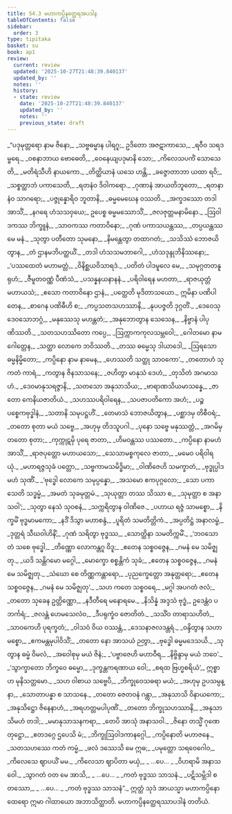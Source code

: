 ```yaml
---
title: 54.3 မဟာကပ္ပိနတ္ထေရအပဒါန
tableOfContents: false
sidebar:
  order: 3
type: tipitaka
basket: su
book: ap1
review:
  current: review
  updated: '2025-10-27T21:48:39.840137'
  updated_by: ''
  notes: ''
  history:
  - state: review
    date: '2025-10-27T21:48:39.840137'
    updated_by: ''
    notes: ''
    previous_state: draft
---
```



<ReviewStatus review={frontmatter.review} showDetails={true} />

<HypothesisAnnotation frontmatter={frontmatter} />

<DynamicBreadcrumb />

<Division number="66" book="ap1" e="ch" v="20" p="434">

<Paragraph number="7017" type="verses" book="ap1">
_“ပဒုမုတ္တရော နာမ ဇိနော,_  
_သဗ္ဗဓမ္မာန ပါရဂူ;_  
ဥဒိတော အဇဋာကာသေ,_  
_ရဝီဝ သရဒမ္ဗရေ._  

</Paragraph>

</Division>
<Division number="67" book="ap1" e="ch" v="20" p="434">

<Paragraph number="7018" type="verses" book="ap1">
_ဝစနာဘာယ ဗောဓေတိ,_  
_ဝေနေယျပဒုမာနိ သော;_  
_ကိလေသပင်္ကံ သောသေတိ,_  
_မတိရံသီဟိ နာယကော._  

</Paragraph>

</Division>
<Division number="68" book="ap1" e="ch" v="20" p="434">

<Paragraph number="7019" type="verses" book="ap1">
_တိတ္ထိယာနံ ယသေ ဟန္တိ,_  
_ခဇ္ဇောတာဘာ ယထာ ရဝိ;_  
_သစ္စတ္ထာဘံ ပကာသေတိ,_  
_ရတနံဝ ဒိဝါကရော._  

</Paragraph>

</Division>
<Division number="69" book="ap1" e="ch" v="20" p="434">

<Paragraph number="7020" type="verses" book="ap1">
_ဂုဏာနံ အာယတိဘူတော,_  
_ရတနာနံဝ သာဂရော;_  
_ပဇ္ဇုန္နောရိဝ ဘူတာနိ,_  
_ဓမ္မမေဃေန ဝဿတိ._  

</Paragraph>

</Division>
<Division number="70" book="ap1" e="ch" v="20" p="434">

<Paragraph number="7021" type="verses" book="ap1">
_အက္ခဒဿော တဒါ အာသိံ,_  
_နဂရေ ဟံသသဝှယေ;_  
ဥပေစ္စ ဓမ္မမဿောသိံ,_  
_ဇလဇုတ္တမနာမိနော._  

</Paragraph>

</Division>
<Division number="71" book="ap1" e="ch" v="20" p="434">

<Paragraph number="7022" type="verses" book="ap1">
_ဩဝါဒကဿ ဘိက္ခူနံ,_  
_သာဝကဿ ကတာဝိနော;_  
_ဂုဏံ ပကာသယန္တဿ,_  
_တပ္ပယန္တဿ မေ မနံ._  

</Paragraph>

</Division>
<Division number="72" book="ap1" e="ch" v="20" p="435">

<Paragraph number="7023" type="verses" book="ap1">
_သုတွာ ပတီတော သုမနော,_  
_နိမန္တေတွာ တထာဂတံ;_  
_သသိဿံ ဘောဇယိတွာန,_  
_တံ ဌာနမဘိပတ္ထယိံ._  

</Paragraph>

</Division>
<Division number="73" book="ap1" e="ch" v="20" p="435">

<Paragraph number="7024" type="verses" book="ap1">
_တဒါ ဟံသသမဘာဂေါ,_  
_ဟံသဒုန္ဒုဘိနိဿနော;_  
_‘ပဿထေတံ မဟာမတ္တံ,_  
_ဝိနိစ္ဆယဝိသာရဒံ._  

</Paragraph>

</Division>
<Division number="74" book="ap1" e="ch" v="20" p="435">

<Paragraph number="7025" type="verses" book="ap1">
_ပတိတံ ပါဒမူလေ မေ,_  
_သမုဂ္ဂတတနူရုဟံ;_  
_ဇီမူတဝဏ္ဏံ ပီဏံသံ,_  
_ပသန္နနယနာနနံ._  

</Paragraph>

</Division>
<Division number="75" book="ap1" e="ch" v="20" p="435">

<Paragraph number="7026" type="verses" book="ap1">
_ပရိဝါရေန မဟတာ,_  
_ရာဇယုတ္တံ မဟာယသံ;_  
_ဧသော ကတာဝိနော ဌာနံ,_  
_ပတ္ထေတိ မုဒိတာသယော._  

</Paragraph>

</Division>
<Division number="76" book="ap1" e="ch" v="20" p="435">

<Paragraph number="7027" type="verses" book="ap1">
ဣမိနာ ပဏိပါတေန,_  
_စာဂေန ပဏိဓီဟိ စ;_  
_ကပ္ပသတသဟဿာနိ,_  
_နုပပဇ္ဇတိ ဒုဂ္ဂတိံ._  

</Paragraph>

</Division>
<Division number="77" book="ap1" e="ch" v="20" p="435">

<Paragraph number="7028" type="verses" book="ap1">
_ဒေဝေသု ဒေဝသောဘဂ္ဂံ,_  
_မနုဿေသု မဟန္တတံ;_  
_အနုဘောတွာန သေသေန,_  
_နိဗ္ဗာနံ ပါပုဏိဿတိ._  

</Paragraph>

</Division>
<Division number="78" book="ap1" e="ch" v="20" p="435">

<Paragraph number="7029" type="verses" book="ap1">
_သတသဟဿိတော ကပ္ပေ,_  
_ဩက္ကာကကုလသမ္ဘဝေါ;_  
_ဂေါတမော နာမ ဂေါတ္တေန,_  
_သတ္ထာ လောကေ ဘဝိဿတိ._  

</Paragraph>

</Division>
<Division number="79" book="ap1" e="ch" v="20" p="435">

<Paragraph number="7030" type="verses" book="ap1">
_တဿ ဓမ္မေသု ဒါယာဒေါ,_  
_ဩရသော ဓမ္မနိမ္မိတော;_  
_ကပ္ပိနော နာမ နာမေန,_  
_ဟေဿတိ သတ္ထု သာဝကော’._  

</Paragraph>

</Division>
<Division number="80" book="ap1" e="ch" v="20" p="435">

<Paragraph number="7031" type="verses" book="ap1">
_တတောဟံ သုကတံ ကာရံ,_  
_ကတွာန ဇိနသာသနေ;_  
_ဇဟိတွာ မာနုသံ ဒေဟံ,_  
_တုသိတံ အဂမာသဟံ._  

</Paragraph>

</Division>
<Division number="81" book="ap1" e="ch" v="20" p="435">

<Paragraph number="7032" type="verses" book="ap1">
_ဒေဝမာနုသရဇ္ဇာနိ,_  
_သတသော အနုသာသိယ;_  
_ဗာရာဏသိယမာသန္နေ,_  
_ဇာတော ကေနိယဇာတိယံ._  

</Paragraph>

</Division>
<Division number="82" book="ap1" e="ch" v="20" p="435">

<Paragraph number="7033" type="verses" book="ap1">
_သဟဿပရိဝါရေန,_  
_သပဇာပတိကော အဟံ;_  
_ပဉ္စ ပစ္စေကဗုဒ္ဓါနံ,_  
_သတာနိ သမုပဋ္ဌဟိံ._  

</Paragraph>

</Division>
<Division number="83" book="ap1" e="ch" v="20" p="435">

<Paragraph number="7034" type="verses" book="ap1">
_တေမာသံ ဘောဇယိတွာန,_  
_ပစ္ဆာဒမှ တိစီဝရံ;_  
_တတော စုတာ မယံ သဗ္ဗေ,_  
_အဟုမှ တိဒသူပဂါ._  

</Paragraph>

</Division>
<Division number="84" book="ap1" e="ch" v="20" p="436">

<Paragraph number="7035" type="verses" book="ap1">
_ပုနော သဗ္ဗေ မနုဿတ္တံ,_  
_အဂမိမှ တတော စုတာ;_  
_ကုက္ကုဋမှိ ပုရေ ဇာတာ,_  
_ဟိမဝန္တဿ ပဿတော._  

</Paragraph>

</Division>
<Division number="85" book="ap1" e="ch" v="20" p="436">

<Paragraph number="7036" type="verses" book="ap1">
_ကပ္ပိနော နာမဟံ အာသိံ,_  
_ရာဇပုတ္တော မဟာယသော;_  
_သေသာမစ္စကုလေ ဇာတာ,_  
_မမေဝ ပရိဝါရယုံ._  

</Paragraph>

</Division>
<Division number="86" book="ap1" e="ch" v="20" p="436">

<Paragraph number="7037" type="verses" book="ap1">
_မဟာရဇ္ဇသုခံ ပတ္တော,_  
_သဗ္ဗကာမသမိဒ္ဓိမာ;_  
_ဝါဏိဇေဟိ သမက္ခာတံ,_  
_ဗုဒ္ဓုပ္ပါဒမဟံ သုဏိံ._  

</Paragraph>

</Division>
<Division number="87" book="ap1" e="ch" v="20" p="436">

<Paragraph number="7038" type="verses" book="ap1">
_‘ဗုဒ္ဓေါ လောကေ သမုပ္ပန္နော,_  
_အသမော ဧကပုဂ္ဂလော;_  
_သော ပကာသေတိ သဒ္ဓမ္မံ,_  
_အမတံ သုခမုတ္တမံ._  

</Paragraph>

</Division>
<Division number="88" book="ap1" e="ch" v="20" p="436">

<Paragraph number="7039" type="verses" book="ap1">
_သုယုတ္တာ တဿ သိဿာ စ,_  
_သုမုတ္တာ စ အနာသဝါ’;_  
_သုတွာ နေသံ သုဝစနံ,_  
_သက္ကရိတွာန ဝါဏိဇေ._  

</Paragraph>

</Division>
<Division number="89" book="ap1" e="ch" v="20" p="436">

<Paragraph number="7040" type="verses" book="ap1">
_ပဟာယ ရဇ္ဇံ သာမစ္စော,_  
_နိက္ခမိံ ဗုဒ္ဓမာမကော;_  
_နဒိံ ဒိသွာ မဟာစန္ဒံ,_  
_ပူရိတံ သမတိတ္တိကံ._  

</Paragraph>

</Division>
<Division number="90" book="ap1" e="ch" v="20" p="436">

<Paragraph number="7041" type="verses" book="ap1">
_အပ္ပတိဋ္ဌံ အနာလမ္ဗံ,_  
_ဒုတ္တရံ သီဃဝါဟိနိံ;_  
_ဂုဏံ သရိတွာ ဗုဒ္ဓဿ,_  
_သောတ္ထိနာ သမတိက္ကမိံ._  

</Paragraph>

</Division>
<Division number="91" book="ap1" e="ch" v="20" p="436">

<Paragraph number="7042" type="verses" book="ap1">
_‘ဘဝသောတံ သစေ ဗုဒ္ဓေါ,_  
_တိဏ္ဏော လောကန္တဂူ ဝိဒူ;_  
_ဧတေန သစ္စဝဇ္ဇေန,_  
_ဂမနံ မေ သမိဇ္ဈတု._  

</Paragraph>

</Division>
<Division number="92" book="ap1" e="ch" v="20" p="436">

<Paragraph number="7043" type="verses" book="ap1">
_ယဒိ သန္တိဂမော မဂ္ဂေါ,_  
_မောက္ခော စစ္စန္တိကံ သုခံ;_  
_ဧတေန သစ္စဝဇ္ဇေန,_  
_ဂမနံ မေ သမိဇ္ဈတု._  

</Paragraph>

</Division>
<Division number="93" book="ap1" e="ch" v="20" p="436">

<Paragraph number="7044" type="verses" book="ap1">
_သံဃော စေ တိဏ္ဏကန္တာရော,_  
_ပုညက္ခေတ္တော အနုတ္တရော;_  
_ဧတေန သစ္စဝဇ္ဇေန,_  
_ဂမနံ မေ သမိဇ္ဈတု’._  

</Paragraph>

</Division>
<Division number="94" book="ap1" e="ch" v="20" p="436">

<Paragraph number="7045" type="verses" book="ap1">
_သဟ ကတေ သစ္စဝရေ,_  
_မဂ္ဂါ အပဂတံ ဇလံ;_  
_တတော သုခေန ဥတ္တိဏ္ဏော,_  
_နဒီတီရေ မနောရမေ._  

</Paragraph>

</Division>
<Division number="95" book="ap1" e="ch" v="20" p="436">

<Paragraph number="7046" type="verses" book="ap1">
_နိသိန္နံ အဒ္ဒသံ ဗုဒ္ဓံ,_  
ဥဒေန္တံဝ ပဘင်္ကရံ;_  
_ဇလန္တံ ဟေမသေလံဝ,_  
_ဒီပရုက္ခံဝ ဇောတိတံ._  

</Paragraph>

</Division>
<Division number="96" book="ap1" e="ch" v="20" p="436">

<Paragraph number="7047" type="verses" book="ap1">
_သသိံဝ တာရာသဟိတံ,_  
_သာဝကေဟိ ပုရက္ခတံ;_  
_ဝါသဝံ ဝိယ ဝဿန္တံ,_  
_ဒေသနာဇလဒန္တရံ._  

</Paragraph>

</Division>
<Division number="97" book="ap1" e="ch" v="20" p="437">

<Paragraph number="7048" type="verses" book="ap1">
_ဝန္ဒိတွာန သဟာမစ္စော,_  
_ဧကမန္တမုပါဝိသိံ;_  
_တတော နော အာသယံ ဉတွာ,_  
_ဗုဒ္ဓေါ ဓမ္မမဒေသယိ._  

</Paragraph>

</Division>
<Division number="98" book="ap1" e="ch" v="20" p="437">

<Paragraph number="7049" type="verses" book="ap1">
_သုတွာန ဓမ္မံ ဝိမလံ,_  
_အဝေါစုမှ မယံ ဇိနံ;_  
_‘ပဗ္ဗာဇေဟိ မဟာဝီရ,_  
_နိဗ္ဗိန္ဒာမှ မယံ ဘဝေ’._  

</Paragraph>

</Division>
<Division number="99" book="ap1" e="ch" v="20" p="437">

<Paragraph number="7050" type="verses" book="ap1">
_‘သွာက္ခာတော ဘိက္ခဝေ ဓမ္မော,_  
_ဒုက္ခန္တကရဏာယ ဝေါ;_  
_စရထ ဗြဟ္မစရိယံ’,_  
ဣစ္စာဟ မုနိသတ္တမော._  

</Paragraph>

</Division>
<Division number="100" book="ap1" e="ch" v="20" p="437">

<Paragraph number="7051" type="verses" book="ap1">
_သဟ ဝါစာယ သဗ္ဗေပိ,_  
_ဘိက္ခုဝေသဓရာ မယံ;_  
_အဟုမှ ဥပသမ္ပန္နာ,_  
_သောတာပန္နာ စ သာသနေ._  

</Paragraph>

</Division>
<Division number="101" book="ap1" e="ch" v="20" p="437">

<Paragraph number="7052" type="verses" book="ap1">
_တတော ဇေတဝနံ ဂန္တွာ,_  
_အနုသာသိ ဝိနာယကော;_  
_အနုသိဋ္ဌော ဇိနေနာဟံ,_  
_အရဟတ္တမပါပုဏိံ._  

</Paragraph>

</Division>
<Division number="102" book="ap1" e="ch" v="20" p="437">

<Paragraph number="7053" type="verses" book="ap1">
_တတော ဘိက္ခုသဟဿာနိ,_  
_အနုသာသိမဟံ တဒါ;_  
_မမာနုသာသနကရာ,_  
_တေပိ အာသုံ အနာသဝါ._  

</Paragraph>

</Division>
<Division number="103" book="ap1" e="ch" v="20" p="437">

<Paragraph number="7054" type="verses" book="ap1">
_ဇိနော တသ္မိံ ဂုဏေ တုဋ္ဌော,_  
_ဧတဒဂ္ဂေ ဌပေသိ မံ;_  
_ဘိက္ခုဩဝါဒကာနဂ္ဂေါ,_  
_ကပ္ပိနောတိ မဟာဇနေ._  

</Paragraph>

</Division>
<Division number="104" book="ap1" e="ch" v="20" p="437">

<Paragraph number="7055" type="verses" book="ap1">
_သတသဟဿေ ကတံ ကမ္မံ,_  
_ဖလံ ဒဿေသိ မေ ဣဓ;_  
_ပမုတ္တော သရဝေဂေါဝ,_  
_ကိလေသေ ဈာပယိံ မမ._  

</Paragraph>

</Division>
<Division number="105" book="ap1" e="ch" v="20" p="437">

<Paragraph number="7056" type="verses" book="ap1">
_ကိလေသာ ဈာပိတာ မယှံ,_  
_ …ပေ… _  
_ဝိဟရာမိ အနာသဝေါ._  

</Paragraph>

</Division>
<Division number="106" book="ap1" e="ch" v="20" p="437">

<Paragraph number="7057" type="verses" book="ap1">
_သွာဂတံ ဝတ မေ အာသိ,_  
_ …ပေ… _  
_ကတံ ဗုဒ္ဓဿ သာသနံ._  

</Paragraph>

</Division>
<Division number="107" book="ap1" e="ch" v="20" p="438">

<Paragraph number="7058" type="verses" book="ap1">
_ပဋိသမ္ဘိဒါ စတဿော,_  
_ …ပေ… _  
_ကတံ ဗုဒ္ဓဿ သာသနံ”._  

</Paragraph>

<Paragraph number="7059" book="ap1">
ဣတ္ထံ သုဒံ အာယသ္မာ မဟာကပ္ပိနော ထေရော ဣမာ ဂါထာယော အဘာသိတ္ထာတိ.

</Paragraph>
</Division>

<Paragraph number="7060" type="center" book="ap1">
မဟာကပ္ပိနတ္ထေရဿာပဒါနံ တတိယံ.
</Paragraph>